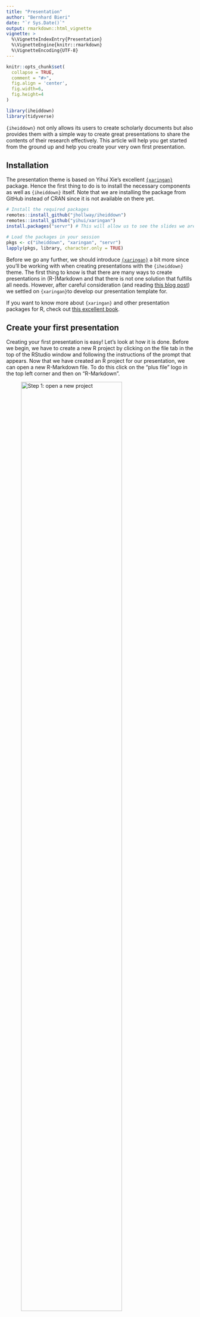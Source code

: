 ```yaml
---
title: "Presentation"
author: "Bernhard Bieri"
date: "`r Sys.Date()`"
output: rmarkdown::html_vignette
vignette: >
  %\VignetteIndexEntry{Presentation}
  %\VignetteEngine{knitr::rmarkdown}
  %\VignetteEncoding{UTF-8}
---
```


```r
knitr::opts_chunk$set(
  collapse = TRUE,
  comment = "#>",
  fig.align = 'center',
  fig.width=6,
  fig.height=4
)
```

```r
library(iheiddown)
library(tidyverse)
```

`{iheiddown}` not only allows its users to create scholarly documents but also
provides them with a simple way to create great presentations to share the
contents of their research effectively. This article will help you get started
from the ground up and help you create your very own first presentation.

## Installation

The presentation theme is based on Yihui Xie's excellent
[`{xaringan}`](https://github.com/yihui/xaringan) package. Hence the first thing
to do is to install the necessary components as well as `{iheiddown}` itself.
Note that we are installing the package from GitHub instead of CRAN since it is
not available on there yet.

```r
# Install the required packages
remotes::install_github("jhollway/iheiddown")
remotes::install_github("yihui/xaringan")
install.packages("servr") # This will allow us to see the slides we are editing

# Load the packages in your session
pkgs <- c("iheiddown", "xaringan", "servr")
lapply(pkgs, library, character.only = TRUE)
```

Before we go any further, we should introduce
[`{xaringan}`](https://github.com/yihui/xaringan) a bit more since you'll be
working with when creating presentations with the `{iheiddown}` theme.
The first thing to know is that there are many ways to create presentations in
(R-)Markdown and that there is not one solution that fulfills all needs.
However, after careful consideration (and reading
[this blog post](https://yihui.org/en/2017/08/why-xaringan-remark-js/)) we
settled on `{xaringan}`to develop our presentation template for.

If you want to know more about `{xaringan}` and other presentation packages for
R, check out
[this excellent book](https://bookdown.org/yihui/rmarkdown/xaringan.html).

## Create your first presentation

Creating your first presentation is easy! Let's look at how it is done. Before
we begin, we have to create a new R project by clicking on the file tab in the
top of the RStudio window and following the instructions of the prompt that
appears. Now that we have created an R project for our presentation, we can open
a new R-Markdown file. To do this click on the "plus file" logo in the top left
corner and then on "R-Markdown".

![Step 1: open a new project](https://raw.githubusercontent.com/jhollway/iheiddown/develop/inst/vignettes/presentation/0-Open_Project.png){width="80%"}

After you have done this, a little pop-up helper will appear. The first thing we
will do is to select the `{iheiddown}` template for our presentation. To do so,
click on the "From Template" option on the left and select the
"Presentation {iheiddown}" template. Now give your presentation a name and click
on "OK".

![Step 2: select the template](https://raw.githubusercontent.com/jhollway/iheiddown/develop/inst/vignettes/presentation/1-Select_Template.png){width="80%"}

Congrats! You just created your first presentation!

Hold on, this doesn't look anything like slides!? To see your slides,
you have to "knit" the code by clicking on the little "knit" button on the
presentation.Rmd file. This will run all the code chunks and convert
the markdown code to an HTML presentation that you will be able to share with
your audience.

Take a moment to flick through the slides to get acquainted with the
`{R-markdown}` syntax and to get a feel of the possibilities of `{xaringan}` and
the `{iheiddown}` theme. These slides are as much a tutorial as this vignette!


## Edit your presentation

This section will focus on giving you an overview of what a `{xaringan}`
presentation is comprised of and give you a few tips and tricks to edit your
presentations.

### Your first edit

As you may have noticed by now, `{xaringan}` presentations are not quite like
more traditional WYSIWYG (what you see is what you get) presentation tools like
PowerPoint. In short, you write in the markdown file, define style classes in
the CSS files and create macros in the JavaScript file. This is all a bit
confusing isn't it? Thankfully, there is a solution for this!

```r
# Install/Load the servr package if you haven't done it already
install.packages("servr")
library(servr)

# Serve your {xaringan} presentation to see live updates when you edit
xaringan::inf_mr()

# Close the connection to the live rendering when you're done
servr::daemon_stop(1)
```

`{xaringan}` includes a handy function called `inf_mr()` which will work in
concert with the `{servr}` package to render your sites locally and update them
as soon as you save your markdown document. This makes it a lot easier to edit!
Once you're done editing your slides, simply stop the daemon. 

### The different elements of a `{xaringan}` presentation

`{xaringan}` presentations are comprised of three main components:

- The main .Rmd file for raw content
- The CSS file for style and layout options
- The macros.js file for handy functions

The main .Rmd file will be the core of your presentation, since it is where you
will write the text, run R code chunks, and [display gifs](https://www.bbc.com/culture/article/20170825-how-the-gif-won-the-internet)
to entertain your audience.

The CSS file contains all the styling options that will be used to display the
the content of the `.Rmd` file in a nice manner. This file contains the
definitions of all the classes we use in the presentation.

Finally, the `macros.js` file specifies small functions used for specific cases.
An example of a macro would be the inclusion of
[Emily Riederer's `xaringan_columns` macros](https://github.com/emilyriederer/xaringan_columns).

Note that editing the CSS and the macros files is not recommended for beginner
users as the point of having a theme is to avoid having to fiddle with these
files. Advanced users who wish to contribute a feature should [open an issue on
Github](https://github.com/jhollway/iheiddown/issues) to suggest the additional
features.

### Tips and tricks for editing your presentations 

#### Tables and dataframes

There are essentially three main ways to integrate tables into your
presentation: `knitr::kable()`, `kableExtra::kbl()`, and `DT::datatable()`.

```r
knitr::kable(head(mtcars, 5))
```

[`knitr::kable()`](https://bookdown.org/yihui/rmarkdown-cookbook/kable.html)
produces simple, straightforward tables. This is especially useful when you
don't need too much styling options. What if you want a bit more flexibility
though?

```r
# Written with pipes
head(mtcars[1:4], 5) %>%
  kableExtra::kbl() %>%
  kableExtra::kable_material(html_font = "helvetica")
```

[`{kableExtra}`](https://cran.r-project.org/web/packages/kableExtra/vignettes/awesome_table_in_html.html)
provides lots of options to style your tables the way you see fit! Want to use
a material design theme or a scrollable box in HTML? `{kableExtra}` has got you
covered! 

Now if you want to go even further, you can use the
[`{DT package}`](https://rstudio.github.io/DT/). This package will allow you to
create interactive tables.

```r
# Written with pipes
head(mtcars[1:4], 15)%>%
  DT::datatable()
```

#### Graphs

An IHEID theme would not be complete without its own `{ggplot}` theme. That's
why we developed the `iheiddown::theme_iheid()` function to make your plots look
as good as the presentation they are in!

```r
ggplot2::ggplot(mtcars) +
  geom_point(aes(x = wt, y = mpg)) +
  labs(title = "Fuel economy declines as weight increases",
       subtitle = "(1973-74)",
       caption = "Data from the 1974 Motor Trend US magazine.",
       x = "Weight (1000 lbs)",
       y = "Fuel economy (mpg)")+
  theme_iheid()
```

#### Maps

Interactive maps can be included with the help of `{leaflet}` an interface to
OpenStreetMap maps.

```r
m <- leaflet::leaflet() %>% 
  leaflet::setView(lng = 6.14359868, lat = 46.22102176, zoom = 17)%>%
  leaflet::addTiles()
m
```
#### Icons

Need to add icons to your social media profiles or your website? You can do this
easily by using the [`{icons}`](https://github.com/mitchelloharawild/icons)
package.

```r
# Install it from GitHub
remotes::install_github("mitchelloharawild/icons")

# Install the icon pack
icons::download_fontawesome()
```

Now, use the icons inline. For example to link back to the `{iheiddown}` repo
with a GitHub logo: [`r icons::fontawesome$brands$github`](https://github.com/jhollway/iheiddown)

## Presenting

After creating your presentation, it is time to share it with the world!
To do so, simply open the HTML file that was created in your project folder
after you knitted it.

`{xaringan}` provides you with nifty shortcuts to toggle presenter mode (p) or
duplicate the slides (c) to present them on a second screen. Clicking "h" will
pull up the entire list of shortcuts.

## Additional resources

### Logos

Including logos in your slides is easy. Just add the `with-logo` class as well
as the corresponding `logo-` class in the slide you want your logo to appear.
The following table lists all the included logo classes:

```r
name <- c("IHEID", "IHEID B&W", "IHEID white", "CIES", "CTEI", "GGC", "AHCD", "CCDP", "CFD", "Gender", "GHC", "GMC")
class <- c(".logo-iheid", ".logo-iheid_BW", ".logo-iheid_white", ".logo-cies", ".logo-ctei", ".logo-ggc", ".logo-ahcd", ".logo-ccdp", ".logo-cfd", ".logo-gender", ".logo-ghc", ".logo-gmc")
logos <- data.frame(Name=name, Class=class)
kableExtra::kbl(logos) %>%
  kableExtra::scroll_box(width = "70%", height = "400px")
```

### A non-exhaustive list of additional readings and extensions 

- Readings
  - [`{Xaringan}` documentation](https://bookdown.org/yihui/rmarkdown/xaringan.html)
  - [Markdown cheatsheet](https://github.com/adam-p/markdown-here/wiki/Markdown-Cheatsheet)
  - [R Markdown: The Definitive Guide](https://bookdown.org/yihui/rmarkdown/)
  - [Garrick Aden-Buie's website](https://www.garrickadenbuie.com/)
- Extensions:
  - [`{xaringanExtra}`](https://github.com/gadenbuie/xaringanExtra)

